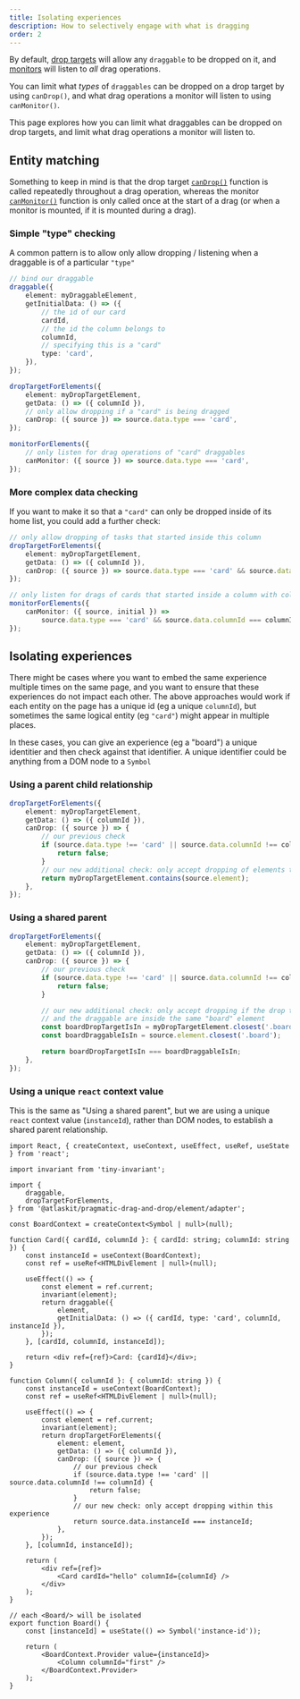 ```yaml
---
title: Isolating experiences
description: How to selectively engage with what is dragging
order: 2
---
```



By default, [drop targets](./drop-targets) will allow any `draggable` to be dropped on it, and
[monitors](./monitors) will listen to _all_ drag operations.

You can limit what _types_ of `draggables` can be dropped on a drop target by using `canDrop()`, and
what drag operations a monitor will listen to using `canMonitor()`.

This page explores how you can limit what draggables can be dropped on drop targets, and limit what
drag operations a monitor will listen to.

## Entity matching

<SectionMessage>

Something to keep in mind is that the drop target [`canDrop()`](./drop-targets) function is called
repeatedly throughout a drag operation, whereas the monitor [`canMonitor()`](./monitors) function is
only called once at the start of a drag (or when a monitor is mounted, if it is mounted during a
drag).

</SectionMessage>

### Simple "type" checking

A common pattern is to allow only allow dropping / listening when a draggable is of a particular
`"type"`

```ts
// bind our draggable
draggable({
	element: myDraggableElement,
	getInitialData: () => ({
		// the id of our card
		cardId,
		// the id the column belongs to
		columnId,
		// specifying this is a "card"
		type: 'card',
	}),
});

dropTargetForElements({
	element: myDropTargetElement,
	getData: () => ({ columnId }),
	// only allow dropping if a "card" is being dragged
	canDrop: ({ source }) => source.data.type === 'card',
});

monitorForElements({
	// only listen for drag operations of "card" draggables
	canMonitor: ({ source }) => source.data.type === 'card',
});
```

### More complex data checking

If you want to make it so that a `"card"` can only be dropped inside of its home list, you could add
a further check:

```ts
// only allow dropping of tasks that started inside this column
dropTargetForElements({
	element: myDropTargetElement,
	getData: () => ({ columnId }),
	canDrop: ({ source }) => source.data.type === 'card' && source.data.columnId === columnId,
});

// only listen for drags of cards that started inside a column with columnId
monitorForElements({
	canMonitor: ({ source, initial }) =>
		source.data.type === 'card' && source.data.columnId === columnId,
});
```

## Isolating experiences

There might be cases where you want to embed the same experience multiple times on the same page,
and you want to ensure that these experiences do not impact each other. The above approaches would
work if each entity on the page has a unique id (eg a unique `columnId`), but sometimes the same
logical entity (eg `"card"`) might appear in multiple places.

In these cases, you can give an experience (eg a "board") a unique identitier and then check against
that identifier. A unique identifier could be anything from a DOM node to a `Symbol`

### Using a parent child relationship

```ts
dropTargetForElements({
	element: myDropTargetElement,
	getData: () => ({ columnId }),
	canDrop: ({ source }) => {
		// our previous check
		if (source.data.type !== 'card' || source.data.columnId !== columnId) {
			return false;
		}
		// our new additional check: only accept dropping of elements that are inside this list
		return myDropTargetElement.contains(source.element);
	},
});
```

### Using a shared parent

```ts
dropTargetForElements({
	element: myDropTargetElement,
	getData: () => ({ columnId }),
	canDrop: ({ source }) => {
		// our previous check
		if (source.data.type !== 'card' || source.data.columnId !== columnId) {
			return false;
		}

		// our new additional check: only accept dropping if the drop target
		// and the draggable are inside the same "board" element
		const boardDropTargetIsIn = myDropTargetElement.closest('.board');
		const boardDraggableIsIn = source.element.closest('.board');

		return boardDropTargetIsIn === boardDraggableIsIn;
	},
});
```

### Using a unique `react` context value

This is the same as "Using a shared parent", but we are using a unique `react` context value
(`instanceId`), rather than DOM nodes, to establish a shared parent relationship.

```tsx
import React, { createContext, useContext, useEffect, useRef, useState } from 'react';

import invariant from 'tiny-invariant';

import {
	draggable,
	dropTargetForElements,
} from '@atlaskit/pragmatic-drag-and-drop/element/adapter';

const BoardContext = createContext<Symbol | null>(null);

function Card({ cardId, columnId }: { cardId: string; columnId: string }) {
	const instanceId = useContext(BoardContext);
	const ref = useRef<HTMLDivElement | null>(null);

	useEffect(() => {
		const element = ref.current;
		invariant(element);
		return draggable({
			element,
			getInitialData: () => ({ cardId, type: 'card', columnId, instanceId }),
		});
	}, [cardId, columnId, instanceId]);

	return <div ref={ref}>Card: {cardId}</div>;
}

function Column({ columnId }: { columnId: string }) {
	const instanceId = useContext(BoardContext);
	const ref = useRef<HTMLDivElement | null>(null);

	useEffect(() => {
		const element = ref.current;
		invariant(element);
		return dropTargetForElements({
			element: element,
			getData: () => ({ columnId }),
			canDrop: ({ source }) => {
				// our previous check
				if (source.data.type !== 'card' || source.data.columnId !== columnId) {
					return false;
				}
				// our new check: only accept dropping within this experience
				return source.data.instanceId === instanceId;
			},
		});
	}, [columnId, instanceId]);

	return (
		<div ref={ref}>
			<Card cardId="hello" columnId={columnId} />
		</div>
	);
}

// each <Board/> will be isolated
export function Board() {
	const [instanceId] = useState(() => Symbol('instance-id'));

	return (
		<BoardContext.Provider value={instanceId}>
			<Column columnId="first" />
		</BoardContext.Provider>
	);
}
```
